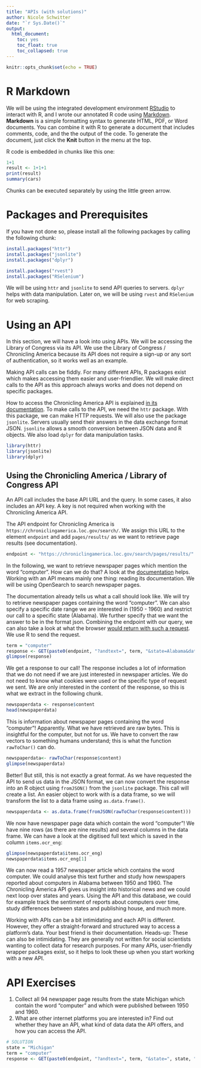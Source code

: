 ---
title: "APIs (with solutions)"
author: Nicole Schwitter
date: "`r Sys.Date()`"
output: 
  html_document:
    toc: yes
    toc_float: true
    toc_collapsed: true
---



```{r setup, include=FALSE}
knitr::opts_chunk$set(echo = TRUE)
```

# R Markdown

We will be using the integrated development environment [RStudio](https://www.rstudio.com/) to interact with R, and I wrote our annotated R code using [Markdown](http://rmarkdown.rstudio.com). **Markdown** is a simple formatting syntax to generate HTML, PDF, or Word documents. You can combine it with R to generate a document that includes comments, code, and the the output of the code. To generate the document, just click the **Knit** button in the menu at the top. 

R code is embedded in chunks like this one:
```{r}
1+1
result <- 1+1+1
print(result)
summary(cars)
```

Chunks can be executed separately by using the little green arrow. 

# Packages and Prerequisites

If you have not done so, please install all the following packages by calling the following chunk:

```{r, eval=FALSE}
install.packages("httr")
install.packages("jsonlite")
install.packages("dplyr")

install.packages("rvest")
install.packages("RSelenium")
```

We will be using `httr` and `jsonlite` to send API queries to servers. `dplyr` helps with data manipulation. Later on, we will be using `rvest` and `RSelenium` for web scraping. 


# Using an API

In this section, we will have a look into using APIs. We will be accessing the Library of Congress via its API. We use the Library of Congress / Chronicling America because its API does not require a sign-up or any sort of authentication, so it works well as an example. 

Making API calls can be fiddly. For many different APIs, R packages exist which makes accessing them easier and user-friendlier. We will make direct calls to the API as this approach always works and does not depend on specific packages.

How to access the Chronicling America API is explained [in its documentation](https://chroniclingamerica.loc.gov/about/api/). To make calls to the API, we need the `httr` package. With this package, we can make HTTP requests. We will also use the package `jsonlite`. Servers usually send their answers in the data exchange format JSON. `jsonlite` allows a smooth conversion between JSON data and R objects. We also load `dplyr` for data manipulation tasks. 


```{r}
library(httr)
library(jsonlite)
library(dplyr)
```

## Using the Chronicling America / Library of Congress API

An API call includes the base API URL and the query. In some cases, it also includes an API key. A key is not required when working with the Chronicling America API.

The API endpoint for Chronicling America is `https://chroniclingamerica.loc.gov/search/`. We assign this URL to the element `endpoint` and add `pages/results/` as we want to retrieve page results (see documentation). 

```{r}
endpoint <- "https://chroniclingamerica.loc.gov/search/pages/results/"
```

In the following, we want to retrieve newspaper pages which mention the word "computer". How can we do that? A look at the [documentation](https://chroniclingamerica.loc.gov/about/api/) helps. Working with an API means mainly one thing: reading its documentation. We will be using OpenSearch to search newspaper pages. 

The documentation already tells us what a call should look like. We will try to retrieve newspaper pages containing the word "computer". We can also specify a specific date range we are interested in (1950 - 1960) and restrict our call to a specific state (Alabama).  We further specify that we want the answer to be in the format json.
Combining the endpoint with our query, we can also take a look at what the browser [would return with such a request](https://chroniclingamerica.loc.gov/search/pages/results/?andtext=computer&state=Alabama&date1=1950&date2=1960&dateFilterType=yearRange). We use R to send the request. 

```{r}
term = "computer"
response <- GET(paste0(endpoint, "?andtext=", term, "&state=Alabama&date1=1950&date2=1960&dateFilterType=yearRange&format=json"))
glimpse(response)
```

We get a response to our call! The response includes a lot of information that we do not need if we are just interested in newspaper articles. We do not need to know what cookies were used or the specific type of request we sent. We are only interested in the content of the response, so this is what we extract in the following chunk. 

```{r}
newspaperdata <- response$content
head(newspaperdata)
```

This is information about newspaper pages containing the word "computer"! Apparently. What we have retrieved are raw bytes. This is insightful for the computer, but not for us. We have to convert the raw vectors to something humans understand; this is what the function `rawToChar()` can do.   

```{r}
newspaperdata<- rawToChar(response$content)
glimpse(newspaperdata)
```

Better! But still, this is not exactly a great format. As we have requested the API to send us data in the JSON format, we can now convert the response into an R object using `fromJSON()` from the `jsonlite` package. This call will create a list. An easier object to work with is a data frame, so we will transform the list to a data frame using `as.data.frame()`.

```{r}
newspaperdata <- as.data.frame(fromJSON(rawToChar(response$content)))
```

We now have newspaper page data which contain the word "computer"! We have nine rows (as there are nine results) and several columns in the data frame. We can have a look at the digitised full text which is saved in the column `items.ocr_eng`:

```{r}
glimpse(newspaperdata$items.ocr_eng)
newspaperdata$items.ocr_eng[1]
```

We can now read a 1957 newspaper article which contains the word computer. We could analyse this text further and study how newspapers reported about computers in Alabama between 1950 and 1960. The Chronicling America API gives us insight into historical news and we could next loop over states and years. Using the API and this database, we could for example track the sentiment of reports about computers over time, study differences between states and publishing house, and much more. 

Working with APIs can be a bit intimidating and each API is different. However, they offer a straight-forward and structured way to access a platform's data. Your best friend is their documentation. Heads-up: These can also be intimidating. They are generally not written for social scientists wanting to collect data for research purposes. For many APIs, user-friendly wrapper packages exist, so it helps to look these up when you start working with a new API. 


# API Exercises

1. Collect all 94 newspaper page results from the state Michigan which contain the word "computer" and which were published between 1950 and 1960. 
2. What are other internet platforms you are interested in? Find out whether they have an API, what kind of data data the API offers, and how you can access the API. 


```{r}
# SOLUTION
state = "Michigan"
term = "computer"
response <- GET(paste0(endpoint, "?andtext=", term, "&state=", state, "&date1=1950&date2=1960&dateFilterType=yearRange&rows=100&format=json"))
```
